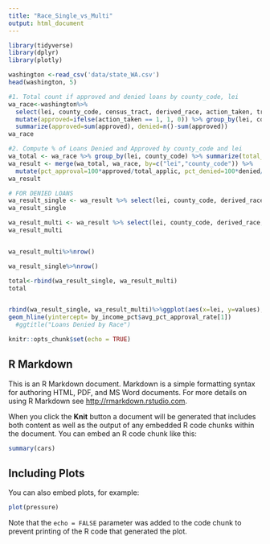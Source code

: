 ```yaml
---
title: "Race_Single_vs_Multi"
output: html_document
---
```


```r
library(tidyverse)
library(dplyr)
library(plotly)
```


```r
washington <-read_csv('data/state_WA.csv')
head(washington, 5)
```


```r
#1. Total count if approved and denied loans by county_code, lei
wa_race<-washington%>%
  select(lei, county_code, census_tract, derived_race, action_taken, tract_population, tract_minority_population_percent)%>%
  mutate(approved=ifelse(action_taken == 1, 1, 0)) %>% group_by(lei, county_code, derived_race) %>%
  summarize(approved=sum(approved), denied=n()-sum(approved))
wa_race
```


```r
#2. Compute % of Loans Denied and Approved by county_code and lei
wa_total <- wa_race %>% group_by(lei, county_code) %>% summarize(total_applic=sum(approved)+sum(denied))
wa_result <- merge(wa_total, wa_race, by=c("lei","county_code")) %>% 
  mutate(pct_approval=100*approved/total_applic, pct_denied=100*denied/total_applic)
wa_result
```

```r
# FOR DENIED LOANS
wa_result_single <- wa_result %>% select(lei, county_code, derived_race, pct_denied) %>% pivot_wider(names_from = derived_race, values_from = pct_denied, values_fill = list(value=0))%>%replace(is.na(.), 0)%>%rowwise%>%mutate(Other=sum(c_across(c('Joint','Free Form Text Only', '2 or more minority races', 'Race Not Available')))) %>% select(lei, county_code, c("White", "Asian", "Black or African American", "American Indian or Alaska Native" , "Native Hawaiian or Other Pacific Islander", "Other") ) %>% pivot_longer(cols = c("White", "Asian", "Black or African American", "American Indian or Alaska Native" , "Native Hawaiian or Other Pacific Islander", "Other"), names_to = "race", values_to = "values")%>% filter(county_code==53077 & lei == "0S8H5NJFLHEVJXVTQ413")
wa_result_single

```







```r

wa_result_multi <- wa_result %>% select(lei, county_code, derived_race, pct_denied) %>% pivot_wider(names_from = derived_race, values_from = pct_denied, values_fill = list(value=0))%>%replace(is.na(.), 0)%>%rowwise%>%mutate(Other=sum(c_across(c('Joint','Free Form Text Only', '2 or more minority races', 'Race Not Available')))) %>% select(lei, county_code, c("White", "Asian", "Black or African American", "American Indian or Alaska Native" , "Native Hawaiian or Other Pacific Islander", "Other") ) %>% pivot_longer(cols = c("White", "Asian", "Black or African American", "American Indian or Alaska Native" , "Native Hawaiian or Other Pacific Islander", "Other"), names_to = "race", values_to = "values")%>% filter(county_code==53077 & lei %in% c("0S8H5NJFLHEVJXVTQ413", "549300KM40FP4MSQU941", "7H6GLXDRUGQFU57RNE97",   "549300AG64NHILB7ZP05", "549300FGXN1K3HLB1R50",  "KB1H1DSPRFMYMCUFXT09"))
wa_result_multi



```


```r
wa_result_multi%>%nrow()

```
```r

wa_result_single%>%nrow()
```


```r
total<-rbind(wa_result_single, wa_result_multi)
total
```


```r


```

```r
rbind(wa_result_single, wa_result_multi)%>%ggplot(aes(x=lei, y=values), fill=race)+ geom_bar(position="stack", stat="identity",aes(fill=race)) +coord_flip() + labs(title="Loan Denial Rates by Race ") + theme(plot.title = element_text(size = 20, color = "orange")) + labs(y=" % pct")
geom_hline(yintercept= by_income_pct$avg_pct_approval_rate[1]) 
  #ggtitle("Loans Denied by Race")

```

```r
knitr::opts_chunk$set(echo = TRUE)
```

## R Markdown

This is an R Markdown document. Markdown is a simple formatting syntax for authoring HTML, PDF, and MS Word documents. For more details on using R Markdown see <http://rmarkdown.rstudio.com>.

When you click the **Knit** button a document will be generated that includes both content as well as the output of any embedded R code chunks within the document. You can embed an R code chunk like this:

```r
summary(cars)
```

## Including Plots

You can also embed plots, for example:

```r
plot(pressure)
```

Note that the `echo = FALSE` parameter was added to the code chunk to prevent printing of the R code that generated the plot.
